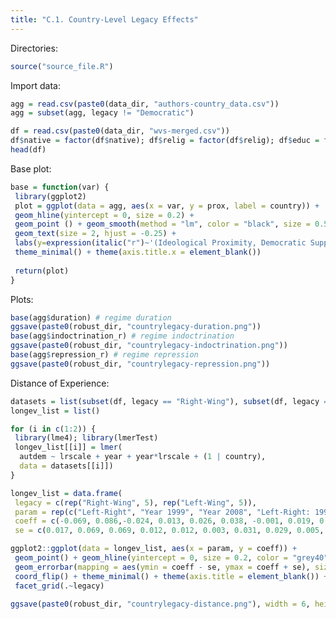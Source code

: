 ```yaml
---
title: "C.1. Country-Level Legacy Effects"
---
```


Directories:
```r
source("source_file.R")
```

Import data:
```r
agg = read.csv(paste0(data_dir, "authors-country_data.csv"))
agg = subset(agg, legacy != "Democratic")

df = read.csv(paste0(data_dir, "wvs-merged.csv"))
df$native = factor(df$native); df$relig = factor(df$relig); df$educ = factor(df$educ); df$gndr = factor(df$gndr); df$exposure_age = factor(df$exposure_age); df$age_cat = factor(df$age_cat)
head(df)
```

Base plot:
```r
base = function(var) {
 library(ggplot2)
 plot = ggplot(data = agg, aes(x = var, y = prox, label = country)) + 
 geom_hline(yintercept = 0, size = 0.2) +
 geom_point () + geom_smooth(method = "lm", color = "black", size = 0.5) + 
 geom_text(size = 2, hjust = -0.25) + 
 labs(y=expression(italic("r")~'(Ideological Proximity, Democratic Support)')) +
 theme_minimal() + theme(axis.title.x = element_blank())
 
 return(plot)
}
```

Plots: 
```r
base(agg$duration) # regime duration
ggsave(paste0(robust_dir, "countrylegacy-duration.png"))
base(agg$indoctrination_r) # regime indoctrination
ggsave(paste0(robust_dir, "countrylegacy-indoctrination.png"))
base(agg$repression_r) # regime repression
ggsave(paste0(robust_dir, "countrylegacy-repression.png"))
```

Distance of Experience:
```r
datasets = list(subset(df, legacy == "Right-Wing"), subset(df, legacy == "Left-Wing"))
longev_list = list()

for (i in c(1:2)) {
 library(lme4); library(lmerTest)
 longev_list[[i]] = lmer(
  autdem ~ lrscale + year + year*lrscale + (1 | country),
  data = datasets[[i]])
}
```

```r
longev_list = data.frame(
 legacy = c(rep("Right-Wing", 5), rep("Left-Wing", 5)),
 param = rep(c("Left-Right", "Year 1999", "Year 2008", "Left-Right: 1999", "Left-Right: 2008"), 2),
 coeff = c(-0.069, 0.086,-0.024, 0.013, 0.026, 0.038, -0.001, 0.019, 0.032,-0.009),
 se = c(0.017, 0.069, 0.069, 0.012, 0.012, 0.003, 0.031, 0.029, 0.005, 0.005))
```


```r
ggplot2::ggplot(data = longev_list, aes(x = param, y = coeff)) + 
 geom_point() + geom_hline(yintercept = 0, size = 0.2, color = "grey40") +
 geom_errorbar(mapping = aes(ymin = coeff - se, ymax = coeff + se), size = 0.2, width = 0.2) + 
 coord_flip() + theme_minimal() + theme(axis.title = element_blank()) +
 facet_grid(.~legacy)

ggsave(paste0(robust_dir, "countrylegacy-distance.png"), width = 6, height = 3)
```

